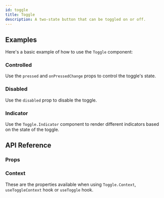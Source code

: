 ```yaml
---
id: toggle
title: Toggle
description: A two-state button that can be toggled on or off.
---
```


<ComponentPreview id="Toggle" />

## Examples

Here's a basic example of how to use the `Toggle` component:

<Example id="basic" />

### Controlled

Use the `pressed` and `onPressedChange` props to control the toggle's state.

<Example id="controlled" />

### Disabled

Use the `disabled` prop to disable the toggle.

<Example id="disabled" />

### Indicator

Use the `Toggle.Indicator` component to render different indicators based on the state of the toggle.

<Example id="indicator" />

## API Reference

### Props

<ComponentTypes id="toggle" />

### Context

These are the properties available when using `Toggle.Context`, `useToggleContext` hook or `useToggle` hook.

<ContextType id="toggle" />
